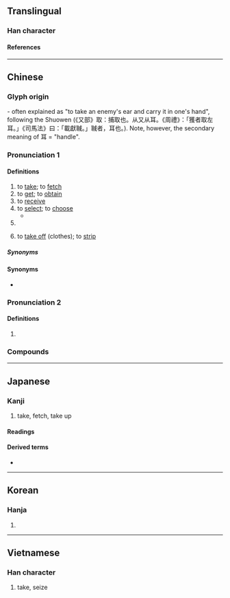 {{character info/new}}
==Translingual==

===Han character===
{{Han char|rn=29|rad=又|as=06|sn=8|four=17140|canj=SJE|ids=⿰耳又}}

====References====
{{Han ref|kx=0166.040|dkj=03158|dj=0377.020|hdz=10395.010|uh=53D6}}

----

==Chinese==
{{zh-forms}}

===Glyph origin===
{{Han etym}}
{{Han compound|耳|t1=ear|又|t2=hand|ls=p}} - often explained as "to take an enemy's ear and carry it in one's hand", following the Shuowen (《又部》取：捕取也。从又从耳。《周禮》：「獲者取左耳。」《司馬法》曰：「載獻聝。」聝者，耳也。). Note, however, the secondary meaning of 耳 = "handle".

===Pronunciation 1===
{{zh-pron
|m=qǔ
|dg=чү2
|c=ceoi2
|h=pfs=chhí
|mn=xm,qz,tw:chhú/zz:chhí
|mn-t=cu2
|w=2qy
|mc=y
|oc=1+2
|ma=
|cat=v,pn
}}

====Definitions====
{{zh-hanzi}}

# to [[take]]; to [[fetch]]
# to [[get]]; to [[obtain]]
# to [[receive]]
# to [[select]]; to [[choose]]
#* {{zh-x|冥冥 子規 叫，微徑 不敢 取。|Dark in the distance the cuckoo crows ''Go Go'',<br>The narrow path to the temple I dare not '''seek'''.|ref='''759''' {{CE}}, {{w|Du Fu}}, ''At Dharma Mirror Temple'' ({{lang|zh|《法鏡寺》}})}}
# {{surname|zh}}
# {{lb|zh|Cantonese}} to [[take off]] (clothes); to [[strip]]

=====Synonyms=====
{{zh-dial|脫}}

====Synonyms====
* {{qualifier|Cantonese}} {{zh-l|攞|lo2}}

===Pronunciation 2===
{{zh-pron
|m=qǔ
|oc=3,n
|cat=v
}}

====Definitions====
{{zh-hanzi}}

# {{zh-original|娶|to marry}}

===Compounds===
{{zh-der|一介不取|一無可取|上朝取應|不取|不與不取|予取予求|人棄我取|以容取人|以言取人|以貌取人|依阿取容|偷取|偷合取容|備取|全取|冒險進取|分文不取|剽取|包取|博取|去粗取精|取之不竭|取代|取便|取保|取信|取信於人|取償|取利|取勝|取友|取名|取向|取和|取咎|取問|取喜|取士|取媚|取容|取巧|取得|取悅|取應|取才|取捨|取擾|取景|取暖|取材|取樂|取樣|取次|取款|取水|取決|取法|取消|取火|取燈兒|取用|取盈|取笑|取精用弘|取給|取經|取締|取而代之|取藥|取解|取討|取譬|取責|取速|取道|取選|取長補短|取青媲白|取齊|可取|吸取|吹毛取瑕|咎由自取|唾手可取|囊中取物|因敵取資|奪取|妙喻取譬|宣取|尋取|就地取材|巧取|巧取豪奪|帶取|弔取|強迫取分|徑取|成仁取義|截取|截彎取直|投機取巧|抽取|拔取|拾取|持祿取容|挑取|捨生取義|捨短取長|掘取|掠取|採取|探取|探囊取物|提取|換取|搴旗取將|摘取|撈取|擷取|攝取|攫取|支取|收取|攻取|救取|斷章取義|明棄暗取|昧心取利|智取|暴取豪奪|曲媚取容|棄取|棄瑕取用|棄短取長|榨取|樂觀進取|標新取異|欲取固與|正取|殺雞取卵|求取|求容取媚|汲取|沽取|濫取|火中取栗|無理取鬧|爭取|牟取|猿猴取月|獲取|獵取|留取|盜取|直偷硬取|直言取禍|看取|硬取|穩取|穩情取|竊取|竹取物語|管取|索取|義不取容|考取|聽取|能近取譬|自取|自取其咎|自取其禍|自取其辱|自取滅亡|舍短取長|苟合取容|萃取|行取|襲取|西天取經|要千取萬|討取|記取|詐取|詐取豪奪|諂諛取容|謀取|譁世取寵|譁眾取寵|讀取|豐取刻與|豪奪巧取|貪位取容|買取|賺取|贏取|輕取|追歡取樂|逆取順守|逕取|進取|選取|量腹取足|錄取|錄取率|鑽冰取火|鑽木取火|開取|開科取士|關取|阿諛取容|阿順取容|領取|騙取|鬧中取靜}}

{{zh-cat|Elementary}}

----

==Japanese==

===Kanji===
{{ja-kanji|grade=3|rs=又06}}

# take, fetch, take up

====Readings====
{{ja-readings
|goon=す
|kanon=しゅ
|kun=と-る
}}

====Derived terms====
* {{ja-r|取る|とる}}

----

==Korean==

===Hanja===
{{ko-hanja|취}}

# {{rfdef|ko|sort=又06}}

----

==Vietnamese==

===Han character===
{{vi-readings|reading=[[thủ]], [[thú]]|rs=又06}}

# take, seize